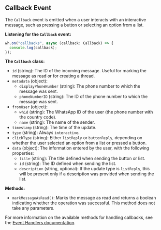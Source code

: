 ## Callback Event

The `Callback` event is emitted when a user interacts with an interactive message, such as pressing a button or selecting an option from a list.

**Listening for the `Callback` event:**

```javascript
wh.on("callbacks", async (callback: Callback) => {
  console.log(callback);
});
```

**The `Callback` class:**

- `id` (string): The ID of the incoming message. Useful for marking the message as read or for creating a thread.
- `metadata` (object):
  - `displayPhoneNumber` (string): The phone number to which the message was sent.
  - `phoneNumberID` (string): The ID of the phone number to which the message was sent.
- `fromUser` (object):
  - `whid` (string): The WhatsApp ID of the user (the phone number with the country code).
  - `name` (string): The name of the sender.
- `timestamp` (string): The time of the update.
- `type` (string): Always `interactive`.
- `clickType` (string): Either `listReply` or `buttonReply`, depending on whether the user selected an option from a list or pressed a button.
- `data` (object): The information entered by the user, with the following properties:
  - `title` (string): The title defined when sending the button or list.
  - `id` (string): The ID defined when sending the list.
  - `description` (string, optional): If the update type is `listReply`, this will be present only if a description was provided when sending the list.

**Methods:**

- `markMessageAsRead()`: Marks the message as read and returns a boolean indicating whether the operation was successful. This method does not take any parameters.

For more information on the available methods for handling callbacks, see the [Event Handlers documentation](/docs/listeners#common-methods).
